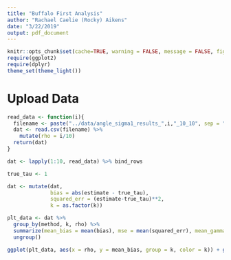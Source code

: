 ```yaml
---
title: "Buffalo First Analysis"
author: "Rachael Caelie (Rocky) Aikens"
date: "3/22/2019"
output: pdf_document
---
```


```r
knitr::opts_chunk$set(cache=TRUE, warning = FALSE, message = FALSE, fig.align = "center", fig.height = 4)
require(ggplot2)
require(dplyr)
theme_set(theme_light())
```

# Upload Data

```r
read_data <- function(i){
  filename <- paste("../data/angle_sigma1_results_",i,"_10_10", sep = "")
  dat <- read.csv(filename) %>%
    mutate(rho = i/10)
  return(dat)
}

dat <- lapply(1:10, read_data) %>% bind_rows
```

```r
true_tau <- 1

dat <- mutate(dat, 
              bias = abs(estimate - true_tau), 
              squared_err = (estimate-true_tau)**2,
              k = as.factor(k))

plt_data <- dat %>% 
  group_by(method, k, rho) %>% 
  summarize(mean_bias = mean(bias), mse = mean(squared_err), mean_gamma = mean(gamma)) %>%
  ungroup()

ggplot(plt_data, aes(x = rho, y = mean_bias, group = k, color = k)) + geom_line() + facet_wrap(~method)
```

